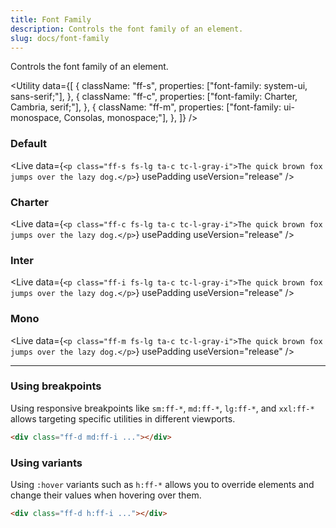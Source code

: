 ```yaml
---
title: Font Family
description: Controls the font family of an element.
slug: docs/font-family
---
```


Controls the font family of an element.

<Utility
  data={[
    {
      className: "ff-s",
      properties: ["font-family: system-ui, sans-serif;"],
    },
    {
      className: "ff-c",
      properties: ["font-family: Charter, Cambria, serif;"],
    },
    {
      className: "ff-m",
      properties: ["font-family: ui-monospace, Consolas, monospace;"],
    },
  ]}
/>

### Default

<Live
  data={`<p class="ff-s fs-lg ta-c tc-l-gray-i">The quick brown fox jumps over the lazy dog.</p>`}
  usePadding
  useVersion="release"
/>

### Charter

<Live
  data={`<p class="ff-c fs-lg ta-c tc-l-gray-i">The quick brown fox jumps over the lazy dog.</p>`}
  usePadding
  useVersion="release"
/>

### Inter

<Live
  data={`<p class="ff-i fs-lg ta-c tc-l-gray-i">The quick brown fox jumps over the lazy dog.</p>`}
  usePadding
  useVersion="release"
/>

### Mono

<Live
  data={`<p class="ff-m fs-lg ta-c tc-l-gray-i">The quick brown fox jumps over the lazy dog.</p>`}
  usePadding
  useVersion="release"
/>

---

### Using breakpoints

Using responsive breakpoints like `sm:ff-*`, `md:ff-*`, `lg:ff-*`, and `xxl:ff-*` allows targeting specific utilities in different viewports.

```html "md:ff-i"
<div class="ff-d md:ff-i ..."></div>
```

### Using variants

Using `:hover` variants such as `h:ff-*` allows you to override elements and change their values when hovering over them.

```html "h:ff-i"
<div class="ff-d h:ff-i ..."></div>
```
